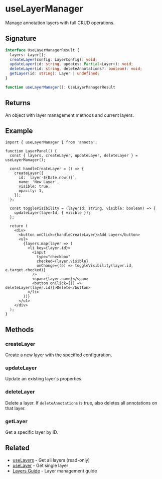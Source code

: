# useLayerManager

Manage annotation layers with full CRUD operations.

## Signature

```typescript
interface UseLayerManagerResult {
  layers: Layer[];
  createLayer(config: LayerConfig): void;
  updateLayer(id: string, updates: Partial<Layer>): void;
  deleteLayer(id: string, deleteAnnotations?: boolean): void;
  getLayer(id: string): Layer | undefined;
}

function useLayerManager(): UseLayerManagerResult
```

## Returns

An object with layer management methods and current layers.

## Example

```tsx
import { useLayerManager } from 'annota';

function LayerPanel() {
  const { layers, createLayer, updateLayer, deleteLayer } = useLayerManager();

  const handleCreateLayer = () => {
    createLayer({
      id: `layer-${Date.now()}`,
      name: 'New Layer',
      visible: true,
      opacity: 1,
    });
  };

  const toggleVisibility = (layerId: string, visible: boolean) => {
    updateLayer(layerId, { visible });
  };

  return (
    <div>
      <button onClick={handleCreateLayer}>Add Layer</button>
      <ul>
        {layers.map(layer => (
          <li key={layer.id}>
            <input
              type="checkbox"
              checked={layer.visible}
              onChange={(e) => toggleVisibility(layer.id, e.target.checked)}
            />
            <span>{layer.name}</span>
            <button onClick={() => deleteLayer(layer.id)}>Delete</button>
          </li>
        ))}
      </ul>
    </div>
  );
}
```

## Methods

### createLayer

Create a new layer with the specified configuration.

### updateLayer

Update an existing layer's properties.

### deleteLayer

Delete a layer. If `deleteAnnotations` is true, also deletes all annotations on that layer.

### getLayer

Get a specific layer by ID.

## Related

- [useLayers](/api/hooks/use-layers) - Get all layers (read-only)
- [useLayer](/api/hooks/use-layer) - Get single layer
- [Layers Guide](/docs/guides/layers) - Layer management guide
